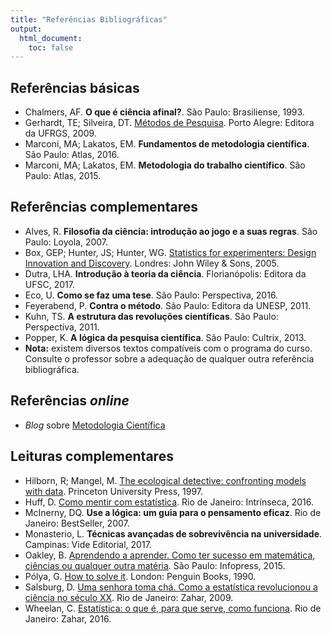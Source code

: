 ```yaml
---
title: "Referências Bibliográficas"
output:
  html_document:
    toc: false
---
```


## Referências básicas

- Chalmers, AF. **O que é ciência afinal?**. São Paulo:
  Brasiliense, 1993.
-  Gerhardt, TE; Silveira, DT. [Métodos de
   Pesquisa](http://www.ufrgs.br/cursopgdr/downloadsSerie/derad005.pdf).
   Porto Alegre: Editora da UFRGS, 2009.
- Marconi, MA; Lakatos, EM. **Fundamentos de metodologia científica**.
  São Paulo: Atlas, 2016.
- Marconi, MA; Lakatos, EM. **Metodologia do trabalho científico**. São
  Paulo: Atlas, 2015.

## Referências complementares

- Alves, R. **Filosofia da ciência: introdução ao jogo e a suas
  regras**. São Paulo: Loyola, 2007.
- Box, GEP; Hunter, JS; Hunter, WG. [Statistics for experimenters:
  Design Innovation and Discovery](http://statisticsforexperimenters.net).
  Londres: John Wiley & Sons, 2005.
- Dutra, LHA. **Introdução à teoria da ciência**. Florianópolis: Editora
  da UFSC, 2017.
- Eco, U. **Como se faz uma tese**. São Paulo: Perspectiva, 2016.
- Feyerabend, P. **Contra o método**. São Paulo: Editora da UNESP, 2011.
- Kuhn, TS. **A estrutura das revoluções científicas**. São Paulo:
  Perspectiva, 2011.
- Popper, K. **A lógica da pesquisa científica**. São Paulo:
  Cultrix, 2013.
- **Nota:** existem diversos textos compatíveis com o programa do curso.
  Consulte o professor sobre a adequação de qualquer outra referência
  bibliográfica.

## Referências *online*

-  *Blog* sobre [Metodologia Científica](https://blog.fastformat.co/category/metodologia-cientifica/)

## Leituras complementares

- Hilborn, R; Mangel, M.
  [The ecological detective: confronting models with data](http://press.princeton.edu/titles/5987.html).
  Princeton University Press, 1997.
- Huff, D.
  [Como mentir com estatística](http://www.intrinseca.com.br/livro/624/).
  Rio de Janeiro: Intrínseca, 2016.
- McInerny, DQ. **Use a lógica: um guia para o pensamento eficaz**. Rio
  de Janeiro: BestSeller, 2007.
- Monasterio, L. **Técnicas avançadas de sobrevivência na
  universidade**. Campinas: Vide Editorial, 2017.
- Oakley, B.
  [Aprendendo a aprender. Como ter sucesso em matemática, ciências ou qualquer outra matéria](http://www.infopress.com.br).
  São Paulo: Infopress, 2015.
- Pólya, G.
  [How to solve it](https://www.penguin.co.uk/books/12619/how-to-solve-it).
  London: Penguin Books, 1990.
- Salsburg, D.
  [Uma senhora toma chá. Como a estatística revolucionou a ciência no século XX](http://www.zahar.com.br/livro/uma-senhora-toma-cha).
  Rio de Janeiro: Zahar, 2009.
- Wheelan, C.
  [Estatística: o que é, para que serve, como funciona](http://www.zahar.com.br/livro/estatistica).
  Rio de Janeiro: Zahar, 2016.
